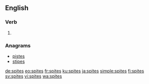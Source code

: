 ==English==

===Verb===
{{head|en|verb form}}

# {{en-third-person singular of|spite}}

===Anagrams===
* [[pistes#English|pistes]]
* [[stipes#English|stipes]]

[[de:spites]]
[[eo:spites]]
[[fr:spites]]
[[ku:spites]]
[[ja:spites]]
[[simple:spites]]
[[fi:spites]]
[[sv:spites]]
[[vi:spites]]
[[wa:spites]]